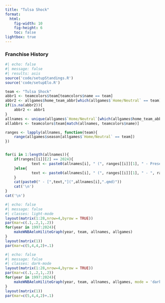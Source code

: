 ```yaml
---
title: "Tulsa Shock"
format: 
  html:
    fig-width: 10
    fig-height: 6
    toc: false
lightbox: true
---
```


### Franchise History

```r
#| echo: false
#| message: false
#| results: asis
source('code/setupStandings.R')
source('code/setupElo.R')

team <- "Tulsa Shock"
abbr1 <- teamcolors$team[teamcolors$name == team]
abbr2 <- allgames$home_team_abbr[which(allgames$`Home/Neutral` == team)[1]]
if(is.na(abbr2)){
    abbr2 <- abbr1
}
allnames <- unique(allgames$`Home/Neutral`[which(allgames$home_team_abbr == abbr2)])
allabbrs <- teamcolors$team[match(allnames, teamcolors$name)]

ranges <- lapply(allnames, function(team){
    range(allgames$season[allgames$`Home/Neutral` == team])
})


for(i in 1:length(allnames)){
    if(ranges[[i]][2] == 2024){
            text <- paste0(allnames[i], " (", ranges[[i]][1], " - Present)")
    }else{
            text <- paste0(allnames[i], " (", ranges[[i]][1], " - ", ranges[[i]][2], ")")
    }
    cat(paste0(" - [",text,"](",allnames[i],".qmd)"))
    cat('\n')
}
cat('\n')
```





```r
#| echo: false
#| message: false
#| classes: light-mode
layout(matrix(1:28,nrow=4,byrow = TRUE))
par(mar=c(.1,.2,1,.2))
for(year in 1997:2024){
    makeWNBAeloHiliteGraph(year, team, allnames, allgames)
}
layout(matrix(1))
par(mar=c(5,4,4,2)+.1)
```

```r
#| echo: false
#| message: false
#| classes: dark-mode
layout(matrix(1:28,nrow=4,byrow = TRUE))
par(mar=c(.1,.2,1,.2))
for(year in 1997:2024){
    makeWNBAeloHiliteGraph(year, team, allnames, allgames, mode = 'dark')
}
layout(matrix(1))
par(mar=c(5,4,4,2)+.1)
```

